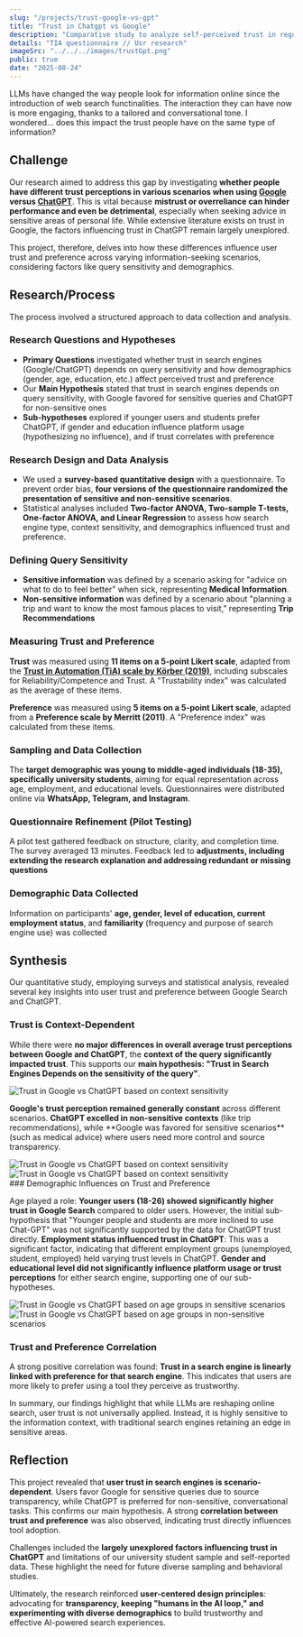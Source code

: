 ```yaml
---
slug: "/projects/trust-google-vs-gpt"
title: "Trust in Chatgpt vs Google"
description: "Comparative study to analyze self-perceived trust in regular search engines and large language models"
details: "TIA questionnaire // Usr research"
imageSrc: "../../../images/trustGpt.png"
public: true
date: "2025-08-24"
---
```



LLMs have changed the way people look for information online since the introduction of web search functinalities. The interaction they can have now is more engaging, thanks to a tailored and conversational tone. I wondered... does this impact the trust people have on the same type of information?

## Challenge

Our research aimed to address this gap by investigating **whether people have different trust perceptions in various scenarios when using [Google](https://www.google.com) versus [ChatGPT](https://www.chatgpt.com)**. This is vital because **mistrust or overreliance can hinder performance and even be detrimental**, especially when seeking advice in sensitive areas of personal life. While extensive literature exists on trust in Google, the factors influencing trust in ChatGPT remain largely unexplored.

This project, therefore, delves into how these differences influence user trust and preference across varying information-seeking scenarios, considering factors like query sensitivity and demographics.

## Research/Process

The process involved a structured approach to data collection and analysis.

### Research Questions and Hypotheses

- **Primary Questions** investigated whether trust in search engines (Google/ChatGPT) depends on query sensitivity and how demographics (gender, age, education, etc.) affect perceived trust and preference
- Our **Main Hypothesis** stated that trust in search engines depends on query sensitivity, with Google favored for sensitive queries and ChatGPT for non-sensitive ones
- **Sub-hypotheses** explored if younger users and students prefer ChatGPT, if gender and education influence platform usage (hypothesizing no influence), and if trust correlates with preference

### Research Design and Data Analysis

- We used a **survey-based quantitative design** with a questionnaire. To prevent order bias, **four versions of the questionnaire randomized the presentation of sensitive and non-sensitive scenarios**.
- Statistical analyses included **Two-factor ANOVA, Two-sample T-tests, One-factor ANOVA, and Linear Regression** to assess how search engine type, context sensitivity, and demographics influenced trust and preference.

### Defining Query Sensitivity

- **Sensitive information** was defined by a scenario asking for "advice on what to do to feel better" when sick, representing **Medical Information**.
- **Non-sensitive information** was defined by a scenario about "planning a trip and want to know the most famous places to visit," representing **Trip Recommendations**

### Measuring Trust and Preference

**Trust** was measured using **11 items on a 5-point Likert scale**, adapted from the **[Trust in Automation (TiA) scale by Körber (2019)](https://github.com/moritzkoerber/TiA_Trust_in_Automation_Questionnaire)**, including subscales for Reliability/Competence and Trust. A "Trustability index" was calculated as the average of these items.

**Preference** was measured using **5 items on a 5-point Likert scale**, adapted from a **Preference scale by Merritt (2011)**. A "Preference index" was calculated from these items.

### Sampling and Data Collection

The **target demographic was young to middle-aged individuals (18-35), specifically university students**, aiming for equal representation across age, employment, and educational levels.
Questionnaires were distributed online via **WhatsApp, Telegram, and Instagram**.

### Questionnaire Refinement (Pilot Testing)

A pilot test gathered feedback on structure, clarity, and completion time. The survey averaged 13 minutes.
Feedback led to **adjustments, including extending the research explanation and addressing redundant or missing questions**

### Demographic Data Collected

Information on participants' **age, gender, level of education, current employment status**, and **familiarity** (frequency and purpose of search engine use) was collected

## Synthesis

Our quantitative study, employing surveys and statistical analysis, revealed several key insights into user trust and preference between Google Search and ChatGPT.

### Trust is Context-Dependent

While there were **no major differences in overall average trust perceptions between Google and ChatGPT**, the **context of the query significantly impacted trust**.
This supports our **main hypothesis: "Trust in Search Engines Depends on the sensitivity of the query"**.

<img
  src={trust_context}
  alt="Trust in Google vs ChatGPT based on context sensitivity"
  title="Trust in Google vs ChatGPT based on context sensitivity"
  caption="Trust in Google vs ChatGPT based on context sensitivity"
/>

**Google's trust perception remained generally constant** across different scenarios.
**ChatGPT excelled in non-sensitive contexts** (like trip recommendations), while \*\*Google was favored for sensitive scenarios\*\* (such as medical advice) where users need more control and source transparency.

<div
  style={{
    display: "flex",
    flexDirection: "row",
    gap: "20px",
    alignItems: "center",
    img: { margin: 0 },
  }}
>
  <img
    src={prefTrustMed}
    alt="Trust in Google vs ChatGPT based on context sensitivity"
    title="Trust in Google vs ChatGPT based on context sensitivity"
    caption="Trust in Google vs ChatGPT based on context sensitivity"
  />
  <img
    src={prefTrustTrip}
    alt="Trust in Google vs ChatGPT based on context sensitivity"
    title="Trust in Google vs ChatGPT based on context sensitivity"
    caption="Trust in Google vs ChatGPT based on context sensitivity"
  />
</div>
### Demographic Influences on Trust and Preference

Age played a role: **Younger users (18-26) showed significantly higher trust in Google Search** compared to older users. However, the initial sub-hypothesis that "Younger people and students are more inclined to use Chat-GPT" was not significantly supported by the data for ChatGPT trust directly.
**Employment status influenced trust in ChatGPT**: This was a significant factor, indicating that different employment groups (unemployed, student, employed) held varying trust levels in ChatGPT.
**Gender and educational level did not significantly influence platform usage or trust perceptions** for either search engine, supporting one of our sub-hypotheses.

<div
  style={{
    display: "flex",
    flexDirection: "row",
    gap: "20px",
    alignItems: "center",
    img: { margin: 0 },
  }}
>
  <img
    src={ageMedical}
    alt="Trust in Google vs ChatGPT based on age groups in sensitive scenarios"
    title="Trust in Google vs ChatGPT based on age groups in sensitive scenarios"
    caption="Trust in Google vs ChatGPT based on age groups in sensitive scenarios"
  />
  <img
    src={ageTrip}
    alt="Trust in Google vs ChatGPT based on age groups in non-sensitive scenarios"
    title="Trust in Google vs ChatGPT based on age groups in non-sensitive scenarios"
    caption="Trust in Google vs ChatGPT based on age groups in non-sensitive scenarios"
  />
</div>

### Trust and Preference Correlation

A strong positive correlation was found: **Trust in a search engine is linearly linked with preference for that search engine**. This indicates that users are more likely to prefer using a tool they perceive as trustworthy.

In summary, our findings highlight that while LLMs are reshaping online search, user trust is not universally applied. Instead, it is highly sensitive to the information context, with traditional search engines retaining an edge in sensitive areas.

## Reflection

This project revealed that **user trust in search engines is scenario-dependent**. Users favor Google for sensitive queries due to source transparency, while ChatGPT is preferred for non-sensitive, conversational tasks. This confirms our main hypothesis. A strong **correlation between trust and preference** was also observed, indicating trust directly influences tool adoption.

Challenges included the **largely unexplored factors influencing trust in ChatGPT** and limitations of our university student sample and self-reported data. These highlight the need for future diverse sampling and behavioral studies.

Ultimately, the research reinforced **user-centered design principles**: advocating for **transparency, keeping "humans in the AI loop," and experimenting with diverse demographics** to build trustworthy and effective AI-powered search experiences.
